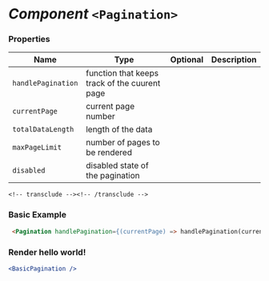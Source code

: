 
<!-- title -->
# _Component_ `<Pagination>`
<!-- /title -->

<!-- props -->
### Properties
Name | Type | Optional | Description
---- | ---- | -------- | -----------
`handlePagination` | function that keeps track of the cuurent page|  | 
`currentPage` | current page number|  | 
`totalDataLength` | length of the data |  | 
`maxPageLimit` | number of pages to be rendered|  | 
`disabled` | disabled state of the pagination|  | 
<!-- /props -->

`<!-- transclude --><!-- /transclude -->`
<!-- example -->
### Basic Example
``` html
 <Pagination handlePagination={(currentPage) => handlePagination(currentPage)} totalDataLength={data.length} maxPageLimit={5} currentPage={1}/>
```
<!-- /example -->
### Render hello world!

```jsx live
<BasicPagination />
```